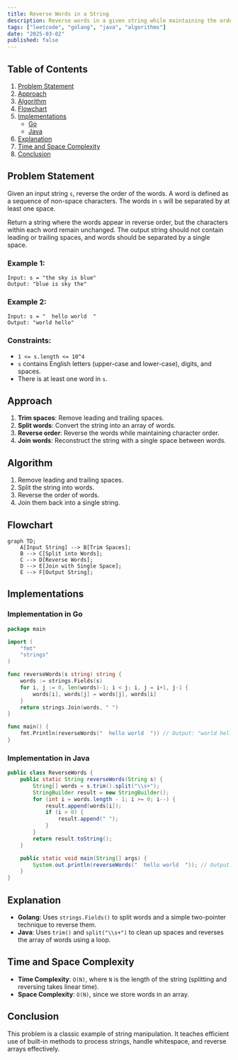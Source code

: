 ```yaml
---
title: Reverse Words in a String
description: Reverse words in a given string while maintaining the order of characters within each word. Includes Go and Java implementations.
tags: ["leetcode", "golang", "java", "algorithms"]
date: "2025-03-02"
published: false
---
```


## Table of Contents
1. [Problem Statement](#problem-statement)
2. [Approach](#approach)
3. [Algorithm](#algorithm)
4. [Flowchart](#flowchart)
5. [Implementations](#implementations)
   - [Go](#implementation-in-go)
   - [Java](#implementation-in-java)
6. [Explanation](#explanation)
7. [Time and Space Complexity](#time-and-space-complexity)
8. [Conclusion](#conclusion)


## Problem Statement

Given an input string `s`, reverse the order of the words. A word is defined as a sequence of non-space characters. The words in `s` will be separated by at least one space.

Return a string where the words appear in reverse order, but the characters within each word remain unchanged. The output string should not contain leading or trailing spaces, and words should be separated by a single space.

### Example 1:

```text
Input: s = "the sky is blue"
Output: "blue is sky the"
```

### Example 2:

```text
Input: s = "  hello world  "
Output: "world hello"
```

### Constraints:

- `1 <= s.length <= 10^4`
- `s` contains English letters (upper-case and lower-case), digits, and spaces.
- There is at least one word in `s`.

## Approach

1. **Trim spaces**: Remove leading and trailing spaces.
2. **Split words**: Convert the string into an array of words.
3. **Reverse order**: Reverse the words while maintaining character order.
4. **Join words**: Reconstruct the string with a single space between words.

## Algorithm

1. Remove leading and trailing spaces.
2. Split the string into words.
3. Reverse the order of words.
4. Join them back into a single string.

## Flowchart

```mermaid
graph TD;
    A[Input String] --> B[Trim Spaces];
    B --> C[Split into Words];
    C --> D[Reverse Words];
    D --> E[Join with Single Space];
    E --> F[Output String];
```

## Implementations

### Implementation in Go

```go
package main

import (
	"fmt"
	"strings"
)

func reverseWords(s string) string {
	words := strings.Fields(s)
	for i, j := 0, len(words)-1; i < j; i, j = i+1, j-1 {
		words[i], words[j] = words[j], words[i]
	}
	return strings.Join(words, " ")
}

func main() {
	fmt.Println(reverseWords("  hello world  ")) // Output: "world hello"
}
```

### Implementation in Java

```java
public class ReverseWords {
    public static String reverseWords(String s) {
        String[] words = s.trim().split("\\s+");
        StringBuilder result = new StringBuilder();
        for (int i = words.length - 1; i >= 0; i--) {
            result.append(words[i]);
            if (i > 0) {
                result.append(" ");
            }
        }
        return result.toString();
    }

    public static void main(String[] args) {
        System.out.println(reverseWords("  hello world  ")); // Output: "world hello"
    }
}
```

## Explanation

- **Golang**: Uses `strings.Fields()` to split words and a simple two-pointer technique to reverse them.
- **Java**: Uses `trim()` and `split("\\s+")` to clean up spaces and reverses the array of words using a loop.

## Time and Space Complexity

- **Time Complexity**: `O(N)`, where `N` is the length of the string (splitting and reversing takes linear time).
- **Space Complexity**: `O(N)`, since we store words in an array.

## Conclusion

This problem is a classic example of string manipulation. It teaches efficient use of built-in methods to process strings, handle whitespace, and reverse arrays effectively.
